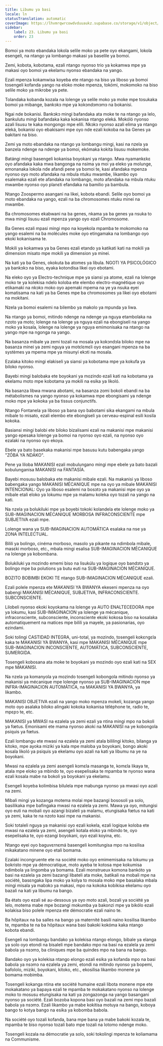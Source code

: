 ```yaml
---
title: Libumu ya basi
locale: ln
statusTranslation: automatic
coverImage: https://lhvmrqwrcowdvduuaukz.supabase.co/storage/v1/object/public/strapi-uploads/small_cover-educacion-fundamental.webp-2d51a7828a2b1309555be27f7e2a61a0.webp
sidebar:
    label: 23. Libumu ya basi
    order: 23
---
```

Bomoi ya moto ebandaka lokola selile moko ya pete oyo ekangami, lokola esengeli, na ntango ya lombango makasi ya baselile ya bomoi.

Zemi, kobota, kobotama, ezali ntango nyonso trio ya kokamwa mpe ya makasi oyo bomoi ya ekelamu nyonso ebandaka na yango.

Ezali mpenza kokamwisa koyeba ete ntango na biso ya liboso ya bomoi tosengeli kofanda yango na eloko moke mpenza, tokómi, mokomoko na biso selile moko ya mikrobe ya pete.

Tolandaka kobanda kozala na lolenge ya selile moko ya moke mpe tosukaka bomoi ya mibange, bankɔkɔ mpe ya kokɔndɔmɔmɔ na bokanisi.

Ngai nde bokanisi. Bankɔkɔ mingi bafandaka ata moke te na ntango ya lelo, bankulutu mingi bafandaka kaka kokanisa ntango eleká. Mokóló nyonso azali lisusu te kaka mongongo mpe elili. Nkɔkɔ nyonso azali elima ya ntango eleká, bokanisi oyo ebakisami mpe oyo nde ezali kokoba na ba Genes ya bakitani na biso.

Zemi ya moto ebandaka na ntango ya lombangu mingi, kasi na nzela ya banzela ndenge na ndenge ya bomoi, ekómaka kokita lisusu mokemoke.

Batángi mingi basengeli kokanisa boyokani ya ntango. Mwa nyamankɛkɛ oyo afandaka kaka mwa bangonga na nsima ya moi ya eleko ya molunge, emonanaka lokola nde afandi pene ya bomoi te, kasi afandaka mpenza nyonso oyo moto afandaka na mbula ntuku mwambe, likambo oyo esalemaka ezali ete afandaka na lombango, moto afandaka na mbula ntuku mwambe nyonso oyo planɛti efandaka na bamilio ya bambula.

Ntango Zoospermo asangani na likei, kobota ebandi. Selile oyo bomoi ya moto ebandaka na yango, ezali na ba chromosomes ntuku minei na mwambe.

Ba chromosomes ekabwani na ba genes, nkama ya ba genes ya nsuka to mwa mingi lisusu ezali mpenza yango oyo ezali Chromosome.

Ba Genes ezali mpasi mingi mpo na koyekola mpamba te mokomoko na yango esalemi na ba molécules moke oyo etingamaka na lombango oyo ekoki kokanisama te.

Mokili ya kokamwa ya ba Genes ezali etando ya katikati kati na mokili ya dimension misato mpe mokili ya dimension ya minei.

Na kati ya ba Genes, okokuta ba atomes ya libula. NGOTI YA PSICOLÓGICO ya bankɔkɔ na biso, eyaka kotondisa likei oyo ebotami.

Na eleko oyo ya Electro-technique mpe ya siansi ya atome, ezali na lolenge moko te ya kolekisa ndelo koloba ete elembo electro-magnétique oyo etikamaki na nkɔkɔ moko oyo apemaki mpema na ye ya nsuka eyei komatisama na kati ya ba Genes mpe ba chromosomes ya likei oyo ebotami na mokitani.

Nzela ya bomoi esalemi na bilembo ya makolo ya mpunda ya liwa.

Na ntango ya bomoi, mitindo ndenge na ndenge ya nguya etambolaka na nzoto ya moto; lolenge na lolenge ya nguya ezali na ebongiseli na yango moko ya kosala, lolenge na lolenge ya nguya emimonisaka na ntango na yango mpe na ngonga na yango.

Na basanza mibale ya zemi tozali na mosala ya kokɔndɔla biloko mpe na basanza minei ya zemi nguya ya motɛlɛmɛli oyo esangani mpenza na ba systèmes ya mpema mpe ya misunyi ekɔti na mosala.

Ezalaka kitoko mingi elakiseli ya siansi ya kobotama mpe ya kokufa ya biloko nyonso.

Bayebi mingi balobaka ete boyokani ya mozindo ezali kati na kobotama ya ekelamu moto mpe kobotama ya mokili na esika ya likoló.

Na basanza libwa mwana abotami, na basanza zomi bokoli ebandi na ba métabolismes na yango nyonso ya kokamwa mpe ebongisami ya ndenge moko mpe ya kokoka ya ba tissus conjunctifs.

Ntango Fontanela ya liboso ya bana oyo babotami sika ekangami na mbula mibale to misato, ezali elembo ete ebongiseli ya cerveau-espinal esili kosila kokoka.

Basiansi mingi balobi ete biloko bizalisami ezali na makanisi mpe makanisi yango epesaka lolenge ya bomoi na nyonso oyo ezali, na nyonso oyo ezalaki na nyonso oyo ekoya.

Ebele ya bato basekaka makanisi mpe basusu kutu babengaka yango "ZÓBA YA NDÁKO".

Pene ya liloba MAKANISI ezali mobulungano mingi mpe ebele ya bato bazali kobulunganisa MAKANISI na FANTASÍA.

Bayebi mosusu balobaka ete makanisi mibale ezali. Na makanisi ya liboso babengaka yango MAKANISI MÉCANIQUE mpe na oyo ya mibale MAKANISI INTENCIONAL: Oyo ya liboso esalemi na bosɔtɔ ya makanisi mpe oyo ya mibale etali eloko ya lokumu mpe ya malamu koleka oyo tozali na yango na kati.

Na nzela ya bolukiluki mpe ya boyebi tokoki kolandela ete lolenge moko ya SUB-IMAGINACION MÉCANIQUE MORBOSA INFRACONSCIENTE mpe SUBJETIVA ezali mpe.

Lolenge wana ya SUB-IMAGINACION AUTOMÁTICA esalaka na nse ya ZONA INTELECTUAL.

Bilili ya bolingo, cinéma morboso, masolo ya pikante na ndimbola mibale, masɛki morboso, etc., mbala mingi esalisa SUB-IMAGINACION MÉCANIQUE na lolenge ya kobombana.

Bolukiluki ya mozindo ememi biso na lisukúlu ya logique oyo bandɔtɔ ya bolingo mpe ba polutions ya butu euti na SUB-IMAGINACION MÉCANIQUE.

BOZITO BOBIMBI EKOKI TE ntango SUB-IMAGINACION MÉCANIQUE ezali.

Ezali polele mpenza ete MAKANISI YA BWANYA ekeseni mpenza na oyo babengi MAKANISI MÉCANIQUE, SUBJETIVA, INFRACONSCIENTE. SUBCONSCIENTE.

Lilobeli nyonso ekoki koyokama na lolenge ya AUTO ENALTECEDORA mpe ya lokumu, kasi SUB-IMAGINACION ya lolenge ya mécanique, infraconsciente, subconsciente, inconsciente ekoki kokosa biso na kosalaka automatiquement na matices mpe bilili ya mayele, ya pasionarias, oyo ezindami.

Soki tolingi CASTIDAD INTEGRA, uni-total, ya mozindo, tosengeli kokɛngɛla kaka te MAKANISI YA BWANYA, kasi mpe MAKANISI MÉCANIQUE mpe SUB-IMAGINACION INCONSCÍENTE, AUTOMÁTICA, SUBCONSCIENTE, SUMERGIDA.

Tosengeli kobosana ata moke te boyokani ya mozindo oyo ezali kati na SEX mpe MAKANISI.

Na nzela ya komanyola ya mozindo tosengeli kobongola mitindo nyonso ya makanisi ya mécanique mpe lolenge nyonso ya SUB-IMAGINACION mpe INFRA-IMAGINACION AUTOMÁTICA, na MAKANISI YA BWANYA, ya likambo.

MAKANISI OBJETIVA ezali na yango moko mpenza mokeli, kozanga yango moto oyo asalaka biloko alingaki kokoka kokanisa téléphone te, radio te, mpɛpɔ te, etc.

MAKANISI ya MWASI na ezalela ya zemi ezali ya ntina mingi mpo na bokoli ya fœtus. Emonisami ete mama nyonso akoki na MAKANISI na ye kobongola psiquis ya fœtus.

Ezali lombangu ete mwasi na ezalela ya zemi atala bililingi kitoko, bilanga ya kitoko, mpe ayoka miziki ya kala mpe maloba ya boyokani, bongo akoki kosala likoló ya psiquis ya ekelamu oyo azali na kati ya libumu na ye na boyokani.

Mwasi na ezalela ya zemi asengeli komɛla masanga te, komɛla likaya te, atala mpe eloko ya mbindo te, oyo esepelisaka te mpamba te nyonso wana ezali kosala mabe na bokoli ya boyokani ya ekelamu.

Esengeli koyeba kolimbisa bilulela mpe mabunga nyonso ya mwasi oyo azali na zemi.

Mibali mingi ya kozanga motema molai mpe bazangi bososoli ya solo, basilikaka mpe bafingaka mwasi na ezalela ya zemi. Mawa ya oyo, mitungisi oyo euti na mobali oyo azangi bizaleli ya malamu, etungisaka fœtus na kati ya zemi, kaka te na nzoto kasi mpe na makanisi.

Soki totaleli nguya ya makanisi oyo ezali kokela, ezali logique koloba ete mwasi na ezalela ya zemi, asengeli kotala eloko ya mbindo te, oyo esepelisaka te, oyo ezangi boyokani, oyo ezali koyina, etc.

Ntango eyei oyo baguvɛrnɛmá basengeli komitungisa mpo na kosilisa mikakatano minene oyo etali bomama.

Ezalaki incongruente ete na société moko oyo emimemisaka na lokumu ya bokristo mpe ya démocratique, moto ayeba te kotosa mpe kokumisa ndimbola ya lingomba ya bomama. Ezali monstrueux komona bankóto ya basi na ezalela ya zemi bazangi libateli ata moke, batikali na mobali mpe na société, basɛngaka lipa moko ya kolya to mosala moko mpe basalaka mbala mingi misala ya mabɔkɔ ya makasi, mpo na kokoka kobikisa ekelamu oyo bazali na kati ya libumu na bango.

Ba états oyo ezali sé au-dessous ya oyo moto azali, bozali ya société ya lelo, motema mabe mpe bozangi mokumba ya bakonzi mpe ya bikólo ezali kolakisa biso polele mpenza ete démocratie ezali naino te.

Ba hôpitaux na ba salles na bango ya maternité basili naino kosilisa likambo te, mpamba te na ba hôpitaux wana basi bakoki kokóma kaka ntango kobota ebandi.

Esengeli na lombangu bandako ya kolekisa ntango elongo, bibale ya elanga ya solo oyo etondi na bisaleli mpe bandako mpo na basi na ezalela ya zemi babola ya nsɔmɔ, ba cliniques mpe ba quindes mpo na bana na bango.

Bandako oyo ya kolekisa ntango elongo ezali esika ya kofanda mpo na basi babola ya nsɔmɔ na ezalela ya zemi, etondi na mitindo nyonso ya bopemi, bafololo, miziki, boyokani, kitoko, etc., ekosilisa likambo monene ya bomama mobimba.

Tosengeli kokanga ntina ete société humaine ezali libota monene mpe ete mokakatano ya bapaya ezali te mpamba te mokakatano nyonso na lolenge moko to mosusu etungisaka na kati ya zongazonga na yango basangani nyonso ya société. Ezali bozoba kopona basi oyo bazali na zemi mpo bazali babola ya nsɔmɔ. Ezali likambo ya mabe kokitisa motuya na bango, koboya bango to kotya bango na esika ya kobomba babola.

Na société oyo tozali kofanda, bana mpe bana ya mabe bakoki kozala te, mpamba te biso nyonso tozali bato mpe tozali na lotomo ndenge moko.

Tosengeli kozala na démocratie ya solo, soki tokolingi mpenza te koliamama na Communisme.

